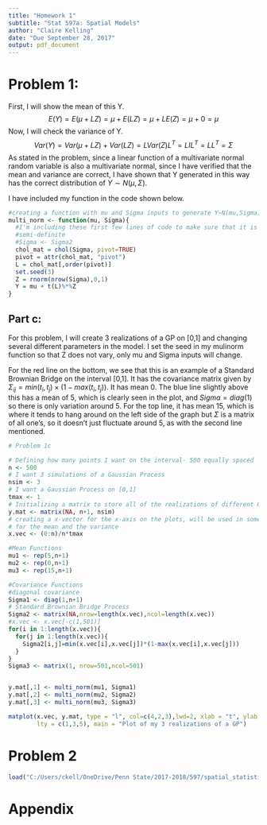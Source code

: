 ```yaml
---
title: "Homework 1"
subtitle: "Stat 597a: Spatial Models"
author: "Claire Kelling"
date: "Due September 28, 2017"
output: pdf_document
---
```


# Problem 1:
\textbf{Suppose we want to simulate a random vector $Y \sim N(\mu, \Sigma)$. If $\Sigma$ is symmetric and positive definite, it can be represented using the Cholesky decomposition
$\Sigma = LL^{T}$, where L is a lower triangular matrix. Consider the following
algorithm for simulating Y:}
\begin{itemize}
\item \textbf{Calculate the matrix L.}
\item \textbf{Sample $Z \sim N(0,I)$, where I is the n x n identity matrix.}
\item \textbf{Let $Y= \mu+LZ$.}
\end{itemize}
\textbf{Part a: }
\textbf{Show that Y generated in this way has the correct distribution. You may use the fact that a linear function of a multivariate normal random variable is again multivariate normal; just show the mean and variance are correct.}

First, I will show the mean of this Y. 
$$ E(Y) = E(\mu + LZ) = \mu + E(LZ) = \mu+ LE(Z) = \mu + 0 = \mu $$
Now, I will check the variance of Y. 
$$ Var(Y) = Var(\mu +LZ) + Var(LZ) = LVar(Z)L^{T} = LIL^{T}=LL^{T}=\Sigma$$
As stated in the problem, since a linear function of a multivariate normal random variable is also a multivariate normal, since I have verified that the mean and variance are correct, I have shown that Y generated in this way has the correct distribution of $Y\sim N(\mu, \Sigma)$. 

\textbf{Part b: }
\textbf{Write a function or a few lines of code in R to implement this method for arguments mu and Sigma. You may use the built-in function chol for the Cholesky decomposition and rnorm to generate Z.}

I have included my function in the code shown below. 

```r
#creating a function with mu and Sigma inputs to generate Y~N(mu,Sigma) using N(0,1)
multi_norm <- function(mu, Sigma){
  #I'm including these first few lines of code to make sure that it is positive   
  #semi-definite
  #Sigma <- Sigma2
  chol_mat = chol(Sigma, pivot=TRUE)
  pivot = attr(chol_mat, "pivot")
  L = chol_mat[,order(pivot)]
  set.seed(3)
  Z = rnorm(nrow(Sigma),0,1)
  Y = mu + t(L)%*%Z
}

```


## Part c:
\textbf{For a mean and covariance function of your choosing, use your code from (b) and make a few plots illustrating realizations of a Gaussian process on [0, 1], but changing the different parameters in the model. These differences will be easier to see if you keep the same Z sample but just change mu and Sigma.}

For this problem, I will create 3 realizations of a GP on [0,1] and changing several different parameters in the model. I set the seed in my mulinorm function so that Z does not vary, only mu and Sigma inputs will change. 

For the red line on the bottom, we see that this is an example of a Standard Brownian Bridge on the interval [0,1]. It has the covariance matrix given by $\Sigma_{ij}=min(t_i,t_j)\times(1-max(t_i,t_j))$. It has mean 0. The blue line slightly above this has a mean of 5, which is clearly seen in the plot, and $Sigma=diag(1)$ so there is only variation around 5. For the top line, it has mean 15, which is where it tends to hang around on the left side of the graph but $\Sigma$ is a matrix of all one's, so it doesn't just fluctuate around 5, as with the second line mentioned. 

```r

# Problem 1c

# Defining how many points I want on the interval- 500 equally spaced
n <- 500
# I want 3 simulations of a Gaussian Process
nsim <- 3
# I want a Gaussian Process on [0,1]
tmax <- 1
# Initializing a matrix to store all of the realizations of different Gaussian Processes
y.mat <- matrix(NA, n+1, nsim)
# creating a x-vector for the x-axis on the plots, will be used in some of the functions 
# for the mean and the variance
x.vec <- (0:n)/n*tmax

#Mean Functions
mu1 <- rep(5,n+1) 
mu2 <- rep(0,n+1)
mu3 <- rep(15,n+1)

#Covariance Functions
#diagonal covariance
Sigma1 <- diag(1,n+1)
# Standard Brownian Bridge Process
Sigma2 <- matrix(NA,nrow=length(x.vec),ncol=length(x.vec))
#x.vec <- x.vec[-c(1,501)]
for(i in 1:length(x.vec)){
  for(j in 1:length(x.vec)){
    Sigma2[i,j]=min(x.vec[i],x.vec[j])*(1-max(x.vec[i],x.vec[j]))
  }
}
Sigma3 <- matrix(1, nrow=501,ncol=501)


y.mat[,1] <- multi_norm(mu1, Sigma1)
y.mat[,2] <- multi_norm(mu2, Sigma2)
y.mat[,3] <- multi_norm(mu3, Sigma3)

matplot(x.vec, y.mat, type = "l", col=c(4,2,3),lwd=2, xlab = "t", ylab = "X(t)", 
        lty = c(1,3,5), main = "Plot of my 3 realizations of a GP")

```


# Problem 2
\textbf{The file CAtemps.RData contains two R objects of class SpatialPointsDataFrame,
called CAtemp and CAgrid. CAtemp contains average temperatures from 1961-
1990 at 200 locations (latitude and longitude) in California in degrees Fahren-
heit, along with their elevations in meters. CAgrid contains elevations in meters
over a grid of locations. I've given you some code to get started with this data
in HW1.R.}

\textbf{Consider the following model for the temperature data. $$Y_i = \mu(s_i;\beta)+e(s_i; \sigma^2, \rho, \tau)$$ where $\mu(s;\beta) = \beta_0 + \beta_1\text{Longitude}(s)+\beta_2\text{Latitude}(s)+\beta_3\text{Elevation}(s) \text{ and } e(s_i; \sigma^2, \rho, \tau)$ is a zero mean stationary Gaussian process with exponential covariance function.}

\textbf{Another way of writing this is as $$ Y_i = \mu(s_i;\beta) + Z(s_i;\sigma^2,\rho) + \epsilon_i $$ where now Z is a mean zero Gaussian process like $e$ but without the nugget term, and the $\epsilon_i \text{ are iid } N(0,\tau^2)$, indepdendent of Z. This is important because we want to predict $\mu(s_i;\beta) + Z(s_i;\sigma^2,\rho)$ \textit{without} the measurement error.}

```r
load("C:/Users/ckell/OneDrive/Penn State/2017-2018/597/spatial_statistics_597/Homework 1/data/CAtemps.RData")
```


\textbf{Part a: }
\textbf{Using the CAtemp data, form a preliminary estimate of $\beta$ using ordinary least squares and make a color plot of the residuals. Include your estimates and plot.}

\textbf{Part b: }
\textbf{Estimate the variogram nonparametrically and then fit the exponential variogram to it using weighted least squares. Make and include a plot of the nonparametric and parametric variogram functions. Also store your parameter estimates and report them.}

\textbf{Part c: }
\textbf{We will now form the GLS estimate of $\beta$ by hand, rather than using the gls function. (This function doesn't handle longitude and latitude well, and I also want to give you some practice with matrix calculations in R.)}
\begin{itemize}
\item Use the rdist.earth function in fields to create a matrix of distances (in miles) between pairs of locations in CAtemp.
\item Create the covariance matrix, plugging in your estimates from the fitted variogram. \textit{Hint: Sum two matrices, one without a nugget and one using the diag function to create the matrix $\tau^2I$}.
\item Invert the covariance matrix and store it for later reference.
\item Create the X matrix. \textit{Hint: Use cbind.}
\item Put all the pieces together to form $\hat{\beta}_{GLS}$
\end{itemize}

\textbf{Part d: }
\textbf{Calculate and plot the EBLUP of $\mu+Z$ at the locations in CAgrid, plugging in your estimates from (b) and (c). Calculate and plot the (estimated) standard error of Z at each prediction location.}




# Appendix

```r
```

